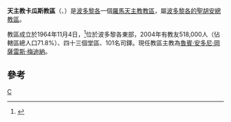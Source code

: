 {{Infobox Roman Catholic diocese
|Roman Catholic Diocese of = 天主教卡瓜斯教區
|Latin name of diocese = Dioecesis Caguana
|image =Porto Rico - Diocesi di Caguas.png
|caption = 教區在波多黎各的位置
|location = [[波多黎各|波多黎各]]
|territory = 東部
|population = 518,000
|rite = 拉丁禮
|patron = 
|province =波多黎各的聖胡安
|established = 1964年
|cathedral = [[耶穌聖名主教座堂_(卡瓜斯)|耶穌聖名主教座堂]]
|co-cathedral =
|leadership = 主教
|website =
|教宗 =
|metropolitan = 
|ordinary = 魯賓·安多尼·岡薩雷斯·梅迪納
|coadjutor bishop =
|auxiliary =
}}

'''天主教卡瓜斯教區'''（{{lang-la|Dioecesis Caguana}}、{{lang-es|Diócesis de Caguas}}）是[[波多黎各|波多黎各]]一個[[羅馬天主教|羅馬天主教]][[教區|教區]]，屬[[天主教波多黎各的聖胡安總教區|波多黎各的聖胡安總教區]]。

教區成立於1964年11月4日，<ref>{{Cite web |url=http://www.vatican.va/holy_father/paul_vi/apost_constitutions/documents/hf_p-vi_apc_19641104_caguensis_lt.html |title=教區成立的宗座憲令 |access-date=2013-07-16 |archive-date=2014-02-03 |archive-url=https://web.archive.org/web/20140203131957/http://www.vatican.va/holy_father/paul_vi/apost_constitutions/documents/hf_p-vi_apc_19641104_caguensis_lt.html |dead-url=no }}</ref>位於波多黎各東部，2004年有教友518,000人（佔轄區總人口71.8%）、四十三個堂區、101名司鐸。現任教區主教為[[魯賓·安多尼·岡薩雷斯·梅迪納|魯賓·安多尼·岡薩雷斯·梅迪納]]。

==參考==
{{reflist}}

{{波多黎各天主教教區}}
[[Category:波多黎各天主教教區|C]]